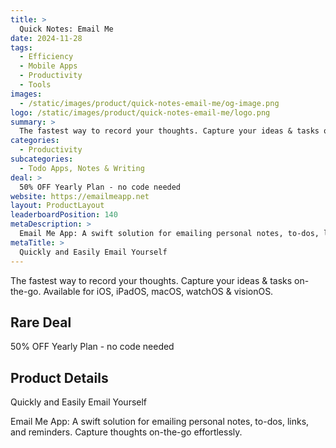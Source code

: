```yaml
---
title: >
  Quick Notes: Email Me
date: 2024-11-28
tags:
  - Efficiency
  - Mobile Apps
  - Productivity
  - Tools
images:
  - /static/images/product/quick-notes-email-me/og-image.png
logo: /static/images/product/quick-notes-email-me/logo.png
summary: >
  The fastest way to record your thoughts. Capture your ideas & tasks on-the-go. Available for iOS, iPadOS, macOS, watchOS & visionOS.
categories:
  - Productivity
subcategories:
  - Todo Apps, Notes & Writing
deal: >
  50% OFF Yearly Plan - no code needed
website: https://emailmeapp.net
layout: ProductLayout
leaderboardPosition: 140
metaDescription: >
  Email Me App: A swift solution for emailing personal notes, to-dos, links, and reminders. Capture thoughts on-the-go effortlessly.
metaTitle: >
  Quickly and Easily Email Yourself
---
```

The fastest way to record your thoughts. Capture your ideas & tasks on-the-go. Available for iOS, iPadOS, macOS, watchOS & visionOS.

## Rare Deal

50% OFF Yearly Plan - no code needed

## Product Details

Quickly and Easily Email Yourself

Email Me App: A swift solution for emailing personal notes, to-dos, links, and reminders. Capture thoughts on-the-go effortlessly.
